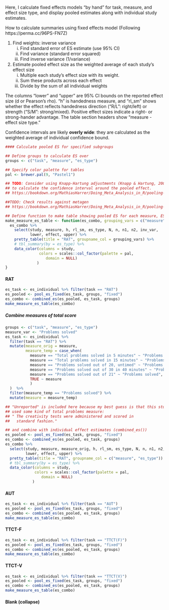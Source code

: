 Here, I calculate fixed effects models "by hand" for task, measure, and effect size type, and display pooled estimates along with individual study estimates.

How to calculate summaries using fixed effects model
(Following https://perma.cc/96PS-FN7Z)

1. Find weights: inverse variance
    i) Find standard error of ES estimate (use 95% CI)
    i) Find variance (standard error squared)
    i) Find inverse variance (1/variance)
1. Estimate pooled effect size as the weighted average of each study's effect size
    i) Multiple each study's effect size with its weight.
    i) Sum these products across each effect
    i) Divide by the sum of all individual weights

The columns “lower” and “upper” are 95% CI bounds on the reported effect size (d or Pearson’s rho). “h” is handedness measure, and “rl_sm” shows whether the effect reflects handedness direction (“R/L”: right/left) or strength (“S/M”: strong/mixed). Positive effect sizes indicate a right- or strong-hander advantage. The table section headers show "measure - effect size type."

Confidence intervals are likely **overly wide**: they are calculated as the weighted average of individual confidence bound.
```r
#### Calculate pooled ES for specified subgroups

## Define groups to calculate ES over
groups <- c("task", "measure", "es_type")

## Specify color palette for tables
pal <- brewer.pal(9, "Pastel1")

## TODO: Consider using Knapp-Hartung adjustments (Knapp & Hartung, 2003)
## to calculate the confidence interval around the pooled effect.
## https://bookdown.org/MathiasHarrer/Doing_Meta_Analysis_in_R/pooling-es.html

##TODO: Check results against metagen
## https://bookdown.org/MathiasHarrer/Doing_Meta_Analysis_in_R/pooling-es.html#pre-calculated-es

## Define function to make table showing pooled ES for each measure, ES type
make_measure_es_table <- function(es_combo, grouping_vars = c("measure", "es_type")) {
  es_combo %>%
    select(study, measure, h, rl_sm, es_type, N, n, n1, n2, inv_var,
           lower, effect, upper) %>%
    pretty_table(title = "RAT", groupname_col = grouping_vars) %>%
    # tbl_summary(by = es_type) %>%
    data_color(columns = study,
               colors = scales::col_factor(palette = pal,
                  domain = NULL)
              )
}
```

#### RAT
```r
es_task <- es_individual %>% filter(task == "RAT")
es_pooled <- pool_es_fixed(es_task, groups, "fixed")
es_combo <- combined_es(es_pooled, es_task, groups)
make_measure_es_table(es_combo)
```

##### Combine measures of total score
```r
groups <- c("task", "measure", "es_type")
measure_var <- "Problems solved"
es_task <- es_individual %>%
  filter(task == "RAT") %>%
  mutate(measure_orig = measure,
         measure_temp = case_when(
           measure == "Total problems solved in 5 minutes" ~ "Problems solved",
           measure == "Total problems solved in 15 minutes" ~ "Problems solved",
           measure == "Problems solved out of 20, untimed" ~ "Problems solved",
           measure == "Problems solved out of 30 in 40 minutes" ~ "Problems solved",
           measure == "Problems solved out of 21" ~ "Problems solved",
           TRUE ~ measure
           )
  )  %>%
  filter(measure_temp == "Problems solved") %>%
  mutate(measure = measure_temp)

## "Unreported" is included here because my best guess is that this study
## used some kind of total problems measure:
## " The creativity tests were administered and scored in
##   standard fashion."

## and combine with individual effect estimates (combined_es())
es_pooled <- pool_es_fixed(es_task, groups, "fixed")
es_combo <- combined_es(es_pooled, es_task, groups)
es_combo %>%
  select(study, measure, measure_orig, h, rl_sm, es_type, N, n, n1, n2, inv_var,
         lower, effect, upper) %>%
  pretty_table(title = "RAT", groupname_col = c("measure", "es_type")) %>%
  # tbl_summary(by = es_type) %>%
  data_color(columns = study,
             colors = scales::col_factor(palette = pal,
                domain = NULL)
            )
```

#### AUT
```r
es_task <- es_individual %>% filter(task == "AUT")
es_pooled <- pool_es_fixed(es_task, groups, "fixed")
es_combo <- combined_es(es_pooled, es_task, groups)
make_measure_es_table(es_combo)
```

#### TTCT-F
```r
es_task <- es_individual %>% filter(task == "TTCT(F)")
es_pooled <- pool_es_fixed(es_task, groups, "fixed")
es_combo <- combined_es(es_pooled, es_task, groups)
make_measure_es_table(es_combo)
```

#### TTCT-V
```r
es_task <- es_individual %>% filter(task == "TTCT(V)")
es_pooled <- pool_es_fixed(es_task, groups, "fixed")
es_combo <- combined_es(es_pooled, es_task, groups)
make_measure_es_table(es_combo)
```
#### Blank (collapse)

